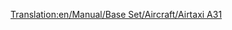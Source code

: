 [[Translation:en/Manual/Base Set/Aircraft/Airtaxi A31]]

{{en/Aircraft|Cost=38.964 (77,928)
|Speed=947 kph (592 MPH)
|Annual=6.187 (12,374)
|Designed=1982
|Lifespan=24
|Capacity=210 passengers & 25 bags of mail
|Description=Standard jet plane, large airports preferred.
|Real-lifeWikilink=Airbus A310
|Real-life=Airbus A310
}}